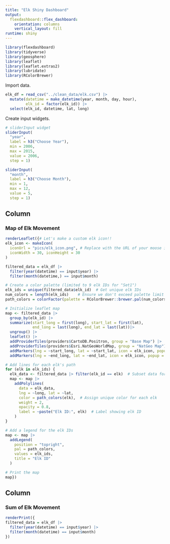 ```yaml
---
title: "Elk Shiny Dashboard"
output: 
  flexdashboard::flex_dashboard:
    orientation: columns
    vertical_layout: fill
runtime: shiny
---
```


```r
library(flexdashboard)
library(tidyverse)
library(geosphere)
library(leaflet)
library(leaflet.extras2)
library(lubridate)
library(RColorBrewer)
```

Import data.
```r
elk_df = read_csv("../clean_data/elk.csv") |>
  mutate(datetime = make_datetime(year, month, day, hour),
         elk_id = factor(elk_id)) |>
  select(elk_id, datetime, lat, long)
```

Create input widgets.
```r
# sliderInput widget
sliderInput(
  "year", 
  label = h3("Choose Year"), 
  min = 2006,
  max = 2015,
  value = 2006,
  step = 1)

sliderInput(
  "month", 
  label = h3("Choose Month"), 
  min = 1,
  max = 12,
  value = 5,
  step = 1)
```


Column
-----------------------------------------------------------------------

### Map of Elk Movement

```r
renderLeaflet({# Let's make a custom elk icon!!
elk_icon <- makeIcon(
  iconUrl = "pics/elk_icon.png", # Replace with the URL of your moose image
  iconWidth = 30, iconHeight = 30
)

filtered_data = elk_df |>
  filter(year(datetime) == input$year) |>
  filter(month(datetime,) == input$month)

# Create a color palette (limited to 9 elk IDs for "Set1")
elk_ids = unique(filtered_data$elk_id)  # Get unique elk IDs
num_colors = length(elk_ids)    # Ensure we don't exceed palette limit
path_colors = colorFactor(palette = RColorBrewer::brewer.pal(num_colors, "Set1"), domain = elk_ids)

# Initialize leaflet map
map <- filtered_data |>
  group_by(elk_id) |>
  summarize(start_long = first(long), start_lat = first(lat),
            end_long = last(long), end_lat = last(lat))|>
  ungroup() |>
  leaflet() |>
  addProviderTiles(providers$CartoDB.Positron, group = "Base Map") |>
  addProviderTiles(providers$Esri.NatGeoWorldMap, group = "NatGeo Map") |>
  addMarkers(lng = ~start_long, lat = ~start_lat, icon = elk_icon, popup = ~paste("Start Point: Elk", elk_id)) |>
  addMarkers(lng = ~end_long, lat = ~end_lat, icon = elk_icon, popup = ~paste("End Point: Elk ", elk_id))

# Add lines for each elk's path
for (elk in elk_ids) {
  elk_data <- filtered_data |> filter(elk_id == elk)  # Subset data for each elk
  map <- map |>
    addPolylines(
      data = elk_data,
      lng = ~long, lat = ~lat,
      color = path_colors(elk),  # Assign unique color for each elk
      weight = 2,
      opacity = 0.8,
      label = ~paste("Elk ID:", elk)  # Label showing elk ID
    )
}

# Add a legend for the elk IDs
map <- map |>
  addLegend(
    position = "topright",
    pal = path_colors,
    values = elk_ids,
    title = "Elk ID"
  )

# Print the map
map})

```
Column
-----------------------------------------------------------------------

### Sum of Elk Movement

```r
renderPrint({
filtered_data = elk_df |>
  filter(year(datetime) == input$year) |>
  filter(month(datetime) == input$month)
})
```

